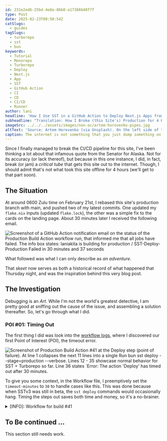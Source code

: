 ```yaml
---
id: 231e2ed6-25bd-4e8a-86b0-a17386640f7f
type: Post
date: 2025-02-23T00:50:54Z
catSlugs:
  - guides
tagSlugs:
  - turborepo
  - sst
  - bun
keywords:
  - Tutorial
  - Monorepo
  - Turborepo
  - Deploy
  - Next.js
  - App
  - SST
  - GitHub Action
  - CI
  - CD
  - CI/CD
  - Runner
author: lani
headline: 'How I Use SST in a GitHub Action to Deploy Next.js Apps from a Monorepo (Turborepo)'
subheadline: "Translation: How I Broke (this Site's) Production for 4 Hours (& How I Fixed it)"
imageSrc: ../../../assets/images/non-oc/artem-horovenko-pipes.jpg
altText: 'Source: Artem Horovenko (via Unsplash). On the left side of the image, there are two adjacent pairs of large blue tubes, aligned vertically, and running from the left to the center of the image, featuring a convex-fairing, and a grate over their respective openings. In the background we can see more large blue tubes, curving left and right, with steel cages and catwalks adjacent to them. On the right side of the image, there are six large green tubes, placed vertically, and spaced tightly together, running from top to bottom of the image.'
caption: The internet is not something that you just dump something on. It's not a big truck. It's a series of tubes. - Sen. Ted Stevens (R-Alaska).
---
```



Since I finally managed to break the CI/CD pipeline for this site, I've been thinking a lot about that infamous quote from the Senator for Alaska. Not for its accuracy (or lack thereof), but because in this one instance, I did, in fact, break (or jam) a _critical tube_ that gets this site out to the internet. Though, I should admit that's not what took this site offline for 4 hours (we'll get to that part soon).

## The Situation

At around 0600 Zulu time on February 21st, I rebased this site's production branch with main, and pushed two of my latest commits. One updated my `flake.nix` inputs (updated `flake.lock`), the other was a simple fix to the cards on the landing page. About 30 minutes later I received the following email.

![Screenshot of a GitHub Action notification email on the status of the Production Build Action workflow run, that informed me that all jobs have failed. The info box states: laniakita is building for production / SST-Deploy-Production Failed in 30 minutes and 37 seconds](../../../assets/images/oc/2025/02/production-action-failed-timeout-email.png)

What followed was what I can only describe as _an adventure_.

<BlueskyEmbed />

That _skeet_ now serves as both a historical record of what happened that Thursday night, and was the inspiration behind this very blog post.

## The Investigation

Debugging is an _Art_. While I'm not the world's greatest detective, I am pretty good at sniffing out the cause of the issue, and assembling a solution thereafter. So, let's go through what I did.

### POI #01: Timing Out

The first thing I did was look into the [workflow logs](https://github.com/laniakita/website/actions/runs/13448074321/job/37577491756), where I discovered our first Point of Interest (POI), the timeout error.

![Screenshot of Production Build Action #41 at the Deploy step (point of failure). At line 1 collapses the next 11 lines into a single `Run bun sst deploy --stage=production --verbose`. Lines 12 - 35 showcase normal behavior for SST + Turborepo so far. Line 36 states `Error: The action 'Deploy' has timed out after 30 minutes.](../../../assets/images/oc/2025/02/production-deploy-logs-41.png)

To give you some context, in the Workflow file, I preemptively set the `timeout-minutes` to `30` to handle cases like this. This was done because when SSTv3 was still in beta, the `sst deploy` commands would occasionally hang. Timing the steps out saves both time and money, so it's a no-brainer.

<details>

<summary>[INFO]: Workflow for build #41</summary>

```yml
name: Production Build Action
run-name: ${{github.actor}} is building for production
on:
  push:
    branches:
      - production
permissions:
  id-token: write
  contents: read
env:
  CLOUDFLARE_DEFAULT_ACCOUNT_ID: ${{ secrets.CLOUDFLARE_DEFAULT_ACCOUNT_ID }}
  CLOUDFLARE_API_TOKEN: ${{ secrets.CLOUDFLARE_API_TOKEN }}
jobs:
  SST-Deploy-Production:
    if: ${{ github.ref == 'refs/heads/production' }}
    environment: production
    runs-on: ubuntu-latest
    steps:
      # info
      - run: echo "Deploying to production on branch $GITHUB_REF"
      - run: echo "Build triggered by ${{ github.event_name }}"
      - run: echo "Building on ${{ runner.os }}"

      # fetch repo
      - name: Check out code
        uses: actions/checkout@v2
      - run: echo "Checked out ${{ github.repository }}"

      # aws
      - name: Configure AWS
        uses: aws-actions/configure-aws-credentials@v4
        with:
          role-to-assume: ${{ secrets.AWS_ROLE_TO_ASSUME }}
          aws-region: ${{ secrets.AWS_REGION }}
          mask-aws-account-id: true

      - name: Add AWS profile to ~/.aws/credentials
        run: |
          aws configure set region ${{ secrets.AWS_REGION }} --profile lani-production
          aws configure set aws_access_key_id ${{ env.AWS_ACCESS_KEY_ID }} --profile lani-production
          aws configure set aws_secret_access_key ${{ env.AWS_SECRET_ACCESS_KEY }} --profile lani-production
          aws configure set aws_session_token ${{ env.AWS_SESSION_TOKEN }} --profile lani-production
      # nodejs
      - name: nodejs
        uses: actions/setup-node@v4
        with:
          node-version: '22.11.0'

      # install bun
      - run: npm install --global bun

      # install packages
      - name: install packages
        run: bun install

      # ROTFB
      - name: Deploy
        run: bun sst deploy --stage=production --verbose
        timeout-minutes: 30
```

</details>

## To Be continued ...

This section still needs work.

